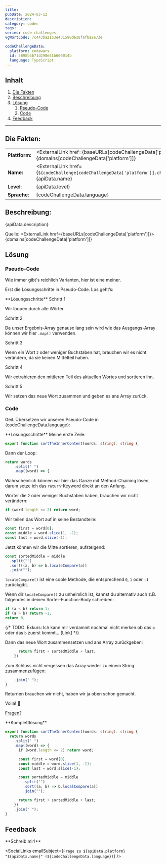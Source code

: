 ```yaml
---
title:
pubDate: 2024-03-12
description:
category: coden
tags:
series: code challenges
vgWortCode: 7c443ba21b3e431590d618fafba2e73e

codeChallengeData:
  platform: codewars
  id: 5898b4b71d298e51b600014b
  language: TypeScript
---
```


## Inhalt

1. [Die Fakten](#)
1. [Beschreibung](#)
1. [Lösung](#)
   1. [Pseudo-Code](#)
   1. [Code](#)
1. [Feedback](#)

---

## Die Fakten:

|                |                                                                                                                                            |
| -------------- | ------------------------------------------------------------------------------------------------------------------------------------------ |
| **Plattform:** | <ExternalLink href={baseURLs[codeChallengeData['platform']]}>{domains[codeChallengeData['platform']]}</ExternalLink>                       |
| **Name:**      | <ExternalLink href={`${codeChallenge[codeChallengeData['platform']].challenge.url}/${codeChallengeData.id}`}>{apiData.name}</ExternalLink> |
| **Level**:     | {apiData.level}                                                                                                                            |
| **Sprache**:   | {codeChallengeData.language}                                                                                                               |

## Beschreibung:

<FetchedMarkdown>{apiData.description}</FetchedMarkdown>

Quelle: <ExternalLink href={baseURLs[codeChallengeData['platform']]}>{domains[codeChallengeData['platform']]}</ExternalLink>

## Lösung

### Pseudo-Code

Wie immer gibt's reichlich Varianten, hier ist eine meiner.

Erst die Lösungsschritte in Pseudo-Code. Los geht’s:

<Accordion>
**Lösungsschritte**

<Accordion>
Schritt 1

Wir loopen durch alle Wörter.

</Accordion>
<Accordion>
Schritt 2

Da unser Ergebnis-Array genauso lang sein wird wie das Ausgangs-Array können wir hier <ExternalLink href={docs.array.map}>`.map()`</ExternalLink> verwenden.

</Accordion>
<Accordion>
Schritt 3

Wenn ein Wort `2` oder weniger Buchstaben hat, brauchen wir es nicht verändern, da sie keinen Mittelteil haben.

</Accordion>
<Accordion>
Schritt 4

Wir extrahieren den mittleren Teil des aktuellen Wortes und sortieren ihn.

</Accordion>
<Accordion>
Schritt 5

Wir setzen das neue Wort zusammen und geben es ans Array zurück.

</Accordion>
</Accordion>

### Code

Geil. Übersetzen wir unseren Pseudo-Code in {codeChallengeData.language}:

<Accordion>
**Lösungsschritte**

<Accordion>
Meine erste Zeile:

```ts
export function sortTheInnerContent(words: string): string {
```

</Accordion>
<Accordion>

Dann der Loop:

```ts
return words
    .split(" ")
    .map((word) => {
```

Wahrscheinlich können wir hier das Ganze mit Method-Chaining lösen, darum setze ich das `return`-Keyword direkt an den Anfang.

</Accordion>
<Accordion>

Wörter die `2` oder weniger Buchstaben haben, brauchen wir nicht verändern:

```ts
if (word.length <= 2) return word;
```

</Accordion>
<Accordion>

Wir teilen das Wort auf in seine Bestandteile:

```ts
const first = word[0];
const middle = word.slice(1, -1);
const last = word.slice(-1);
```

</Accordion>
<Accordion>

Jetzt können wir die Mitte sortieren, aufsteigend:

```ts
const sortedMiddle = middle
  .split("")
  .sort((a, b) => b.localeCompare(a))
  .join("");
```

<ExternalLink href={docs.string.localeCompare}>`localeCompare()`</ExternalLink> ist
eine coole Methode, die entsprechend `0`, `1` oder `-1` zurückgibt.

Wenn dir <ExternalLink href={docs.string.localeCompare}>`localeCompare()`</ExternalLink> zu unheimlich ist, kannst du alternativ auch z.B. folgendes in deinen Sorter-Function-Body schreiben:

```ts
if (a < b) return 1;
if (a > b) return -1;
return 0;
```

{/* TODO: Exkurs: Ich kann mir verdammt nochmal nicht merken ob das `a` oder das `b` zuerst kommt... [Link] */}

</Accordion>
<Accordion>

Dann das neue Wort zusammensetzen und ans Array zurückgeben:

```ts
      return first + sortedMiddle + last;
    })
```

</Accordion>
<Accordion>

Zum Schluss nicht vergessen das Array wieder zu einem String zusammenzufügen:

```ts
    .join(" ");
}
```

Returnen brauchen wir nicht, haben wir ja oben schon gemacht.

</Accordion>
<Accordion>

Voilá! 💪

[Fragen?](#feedback)

</Accordion>
</Accordion>

<Accordion>
**Komplettlösung**

```ts
export function sortTheInnerContent(words: string): string {
  return words
    .split(" ")
    .map((word) => {
      if (word.length <= 2) return word;

      const first = word[0];
      const middle = word.slice(1, -1);
      const last = word.slice(-1);

      const sortedMiddle = middle
        .split("")
        .sort((a, b) => b.localCompare(a))
        .join("");

      return first + sortedMiddle + last;
    })
    .join(" ");
}
```

</Accordion>

## Feedback

<Accordion>
**Schreib mir!**

<SocialLinks
  emailSubject={`Frage zu ${apiData.platform} "${apiData.name}" (${codeChallengeData.language})`}
/>

</Accordion>
